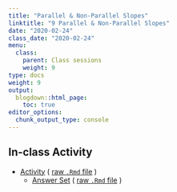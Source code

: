 ```yaml
---
title: "Parallel & Non-Parallel Slopes"
linktitle: "9 Parallel & Non-Parallel Slopes"
date: "2020-02-24"
class_date: "2020-02-24"
menu:
  class:
    parent: Class sessions
    weight: 9
type: docs
weight: 9
output:
  blogdown::html_page:
    toc: true
editor_options: 
  chunk_output_type: console
---
```


## In-class Activity

- [Activity](http://sds291.netlify.com/09/09_InClass.pdf) ( [raw `.Rmd` file](http://sds291.netlify.com/09/09_InClass.rmd) )
  - [Answer Set](http://sds291.netlify.com/09/09_InClass_Answers.pdf) ( [raw `.Rmd` file](http://sds291.netlify.com/09/09_InClass_Answers.rmd) )
